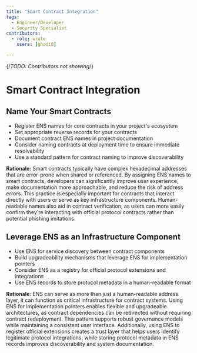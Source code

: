 ```yaml
---
title: "Smart Contract Integration"
tags:
  - Engineer/Developer
  - Security Specialist
contributors:
  - role: wrote
    users: [ghadi8]

---
```

{/*TODO: Contributors not showing*/}

<TagProvider>
<TagFilter />

# Smart Contract Integration

<TagList tags={frontmatter.tags} />
<AttributionList contributors={frontmatter.contributors} />

## Name Your Smart Contracts

- Register ENS names for core contracts in your project's ecosystem
- Set appropriate reverse records for your contracts
- Document contract ENS names in project documentation
- Consider naming contracts at deployment time to ensure immediate resolvability
- Use a standard pattern for contract naming to improve discoverability

**Rationale**: Smart contracts typically have complex hexadecimal addresses that are error-prone when shared or referenced. By assigning ENS names to smart contracts, developers can significantly improve user experience, make documentation more approachable, and reduce the risk of address errors. This practice is especially important for contracts that interact directly with users or serve as key infrastructure components. Human-readable names also aid in contract verification, as users can more easily confirm they're interacting with official protocol contracts rather than potential phishing imitations.

## Leverage ENS as an Infrastructure Component

- Use ENS for service discovery between contract components
- Build upgradeability mechanisms that leverage ENS for implementation pointers
- Consider ENS as a registry for official protocol extensions and integrations
- Use ENS records to store protocol metadata in a human-readable format

**Rationale**: ENS can serve as more than just a human-readable address layer, it can function as critical infrastructure for contract systems. Using ENS for implementation pointers enables flexible and upgradeable architectures, as contract dependencies can be redirected without requiring contract redeployment. This pattern supports robust governance models while maintaining a consistent user interface. Additionally, using ENS to register official extensions creates a trust layer that helps users identify legitimate protocol integrations, while storing protocol metadata in ENS records improves discoverability and system documentation.

</TagProvider>